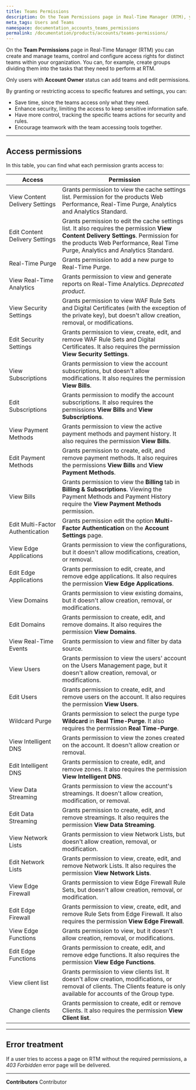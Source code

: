```yaml
---
title: Teams Permissions
description: On the Team Permissions page in Real-Time Manager (RTM), you can create, manage teams, control, and configure access rights for distinct teams within your organization.
meta_tags: Users and Teams
namespace: documentation_accounts_teams_permissions
permalink: /documentation/products/accounts/teams-permissions/
---
```


On the **Team Permissions** page in Real-Time Manager (RTM) you can create and manage teams, control and configure access rights for distinct teams within your organization. You can, for example, create groups dividing them into the tasks that they need to perform at RTM.

Only users with **Account Owner** status can add teams and edit permissions. 

By granting or restricting access to specific features and settings, you can:

- Save time, since the teams access only what they need.
- Enhance security, limiting the access to keep sensitive information safe.
- Have more control, tracking the specific teams actions for security and rules.
- Encourage teamwork with the team accessing tools together.
---

## Access permissions

In this table, you can find what each permission grants access to:    

| Access                           | Permission                                                                                                                                                          |
| ---------------------------------- | --------------------------------------------------------------------------------------------------------------------------------------------------------------------- |
| View Content Delivery Settings   | Grants permission to view the cache settings list. Permission for the products Web Performance, Real-Time Purge, Analytics and Analytics Standard.   |
| Edit Content Delivery Settings   | Grants permission to edit the cache settings list. It also requires the permission **View Content Delivery Settings**.  Permission for the products Web Performance, Real Time Purge, Analytics and Analytics Standard.                           |
| Real-Time Purge                  | Grants permission to add a new purge to Real-Time Purge.                                                                                                         |
| View Real-Time Analytics         | Grants permission to view and generate reports on Real-Time Analytics. *Deprecated product*.                                                                                          |
| View Security Settings           | Grants permission to view WAF Rule Sets and Digital Certificates (with the exception of the private key), but doesn't allow creation, removal, or modifications. |
| Edit Security Settings           | Grants permission to view, create, edit, and remove WAF Rule Sets and Digital Certificates. It also requires the permission **View Security Settings**.                                                                       |
| View Subscriptions               | Grants permission to view the account subscriptions, but doesn't allow modifications. It also requires the permission **View Bills**.
| Edit Subscriptions               | Grants permission to modify the account subscriptions. It also requires the permissions **View Bills** and **View Subscriptions**.                                                                                                                                                                    |
| View Payment Methods             | Grants permission to view the active payment methods and payment history. It also requires the permission **View Bills**.                                                                                                                                                                     |
| Edit Payment Methods             | Grants permission to create, edit, and remove payment methods. It also requires the permissions **View Bills** and **View Payment Methods**.                                                                                                                                                                     |
| View Bills                       | Grants permission to view the **Billing** tab in **Billing & Subscriptions**. Viewing the Payment Methods and Payment History require the **View Payment Methods** permission.                                                                                                                                                                    |
| Edit Multi-Factor Authentication | Grants permission edit the option **Multi-Factor Authentication** on the **Account Settings** page.                                                                                                                                                                    |
| View Edge Applications           | Grants permission to view the configurations, but it doesn't allow modifications, creation, or removal.                                                                                                                                                                    |
| Edit Edge Applications           | Grants permission to edit, create, and remove edge applications. It also requires the permission **View Edge Applications**.                                                                                                                                                                   |
| View Domains                     | Grants permission to view existing domains, but it doesn't allow creation, removal, or modifications.                                                                                                                                                                   |
| Edit Domains                     | Grants permission to create, edit, and remove domains. It also requires the permission **View Domains**.                                                                                                                                                                   |
| View Real-Time Events            | Grants permission to view and filter by data source.                                                                                                                                                                      |
| View Users                       | Grants permission to view the users' account on the Users Management page, but it doesn't allow creation, removal, or modifications.  |
| Edit Users                       | Grants permission to create, edit, and remove users on the account. It also requires the permission **View Users**.                                                                                                                                                                   |
| Wildcard Purge                   | Grants permission to select the purge type **Wildcard** in **Real Time-Purge**. It also requires the permission **Real Time-Purge**.                                                                                                                                                                 |
| View Intelligent DNS             | Grants permission to view the zones created on the account. It doesn't allow creation or removal.                                                                                                                                                                   |
| Edit Intelligent DNS             | Grants permission to create, edit, and remove zones. It also requires the permission **View Intelligent DNS**.                                                                                                                                                                   |
| View Data Streaming              | Grants permission to view the account's streamings. It doesn't allow creation, modification, or removal.                                                                                                                                                                  |
| Edit Data Streaming              | Grants permission to create, edit, and remove streamings. It also requires the permission **View Data Streaming**.                                                                                                                                                                  |
| View Network Lists               | Grants permission to view Network Lists, but doesn't allow creation, removal, or modification.                                                                   |
| Edit Network Lists               | Grants permission to view, create, edit, and remove Network Lists. It also requires the permission **View Network Lists**.                                                                                               |
| View Edge Firewall               | Grants permission to view Edge Firewall Rule Sets, but doesn't allow creation, removal, or modification.                                                         |
| Edit Edge Firewall               | Grants permission to view, create, edit, and remove Rule Sets from Edge Firewall. It also requires the permission **View Edge Firewall**.                                                                            |
| View Edge Functions              | Grants permission to view, but it doesn't allow creation, removal, or modifications.                                                                                                                                                                  |
| Edit Edge Functions              | Grants permission to create, edit, and remove edge functions. It also requires the permission **View Edge Functions**.                                                                                                                                                                 |
| View client list                 | Grants permission to view clients list. It doesn't allow creation, modifications, or removal of clients. The Clients feature is only available for accounts of the Group type.                                                                                                                                                               |
| Change clients                   | Grants permission to create, edit or remove Clients. It also requires the permission **View Client list**.                                                                                                                                                                         |
---

## Error treatment

If a user tries to access a page on RTM without the required permissions, a *403 Forbidden* error page will be delivered.



---


**Contributors** <ContributorList>Contributor</ContributorList>
